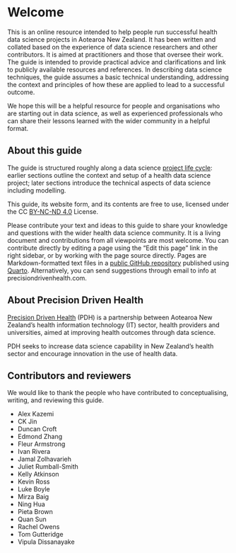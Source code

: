 # Welcome {.unnumbered}

This is an online resource intended to help people run successful health data science projects in Aotearoa New Zealand. It has been written and collated based on the experience of data science researchers and other contributors. It is aimed at practitioners and those that oversee their work. The guide is intended to provide practical advice and clarifications and link to publicly available resources and references. In describing data science techniques, the guide assumes a basic technical understanding, addressing the context and principles of how these are applied to lead to a successful outcome.

We hope this will be a helpful resource for people and organisations who are starting out in data science, as well as experienced professionals who can share their lessons learned with the wider community in a helpful format.

## About this guide

The guide is structured roughly along a data science [project life cycle](basics.qmd#data-projects-have-a-lifecycle): earlier sections outline the context and setup of a health data science project; later sections introduce the technical aspects of data science including modelling.

This guide, its website form, and its contents are free to use, licensed under the CC [BY-NC-ND 4.0](https://creativecommons.org/licenses/by-nc-nd/4.0/) License.

Please contribute your text and ideas to this guide to share your knowledge and questions with the wider health data science community. It is a living document and contributions from all viewpoints are most welcome. You can contribute directly by editing a page using the "Edit this page" link in the right sidebar, or by working with the page source directly. Pages are Markdown-formatted text files in a [public GitHub repository](https://precisiondrivenhealth.github.io/guide/) published using [Quarto](https://quarto.org/). Alternatively, you can send suggestions through email to info at precisiondrivenhealth.com.

## About Precision Driven Health

[Precision Driven Health](https://precisiondrivenhealth.com) (PDH) is a partnership between Aotearoa New Zealand’s health information technology (IT) sector, health providers and universities, aimed at improving health outcomes through data science.
 
PDH seeks to increase data science capability in New Zealand’s health sector and encourage innovation in the use of health data.

## Contributors and reviewers

We would like to thank the people who have contributed to conceptualising, writing, and reviewing this guide.

* Alex Kazemi
* CK Jin
* Duncan Croft
* Edmond Zhang
* Fleur Armstrong
* Ivan Rivera
* Jamal Zolhavarieh
* Juliet Rumball-Smith
* Kelly Atkinson
* Kevin Ross
* Luke Boyle
* Mirza Baig
* Ning Hua
* Pieta Brown
* Quan Sun
* Rachel Owens
* Tom Gutteridge
* Vipula Dissanayake
